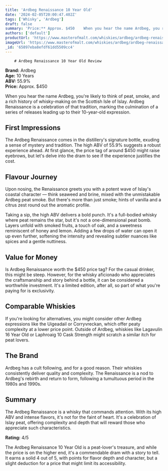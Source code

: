 ```yaml
---
title: 'Ardbeg Renaissance 10 Year Old'
date: '2024-02-05T20:00:47.402Z'
tags: ['Whisky', 'Ardbeg']
draft: false
summary: 'Price:** Approx. $450    When you hear the name Ardbeg, you re likely to think of peat, smoke, and a rich history of whisky-making...'
authors: ['default']
productUrl: 'https://www.masterofmalt.com/whiskies/ardbeg/ardbeg-renaissance-10-year-old-whisky/'
imageUrl: 'https://www.masterofmalt.com/whiskies/ardbeg/ardbeg-renaissance-10-year-old-whisky.jpg'
_id: '65897eba8efdf61dd5509cc4'
---
```


        # Ardbeg Renaissance 10 Year Old Review

**Brand:** Ardbeg  
**Age:** 10 Years  
**ABV:** 55.9%  
**Price:** Approx. $450

When you hear the name Ardbeg, you're likely to think of peat, smoke, and a rich history of whisky-making on the Scottish Isle of Islay. Ardbeg Renaissance is a celebration of that tradition, marking the culmination of a series of releases leading up to their 10-year-old expression.

## First Impressions

The Ardbeg Renaissance comes in the distillery's signature bottle, exuding a sense of mystery and tradition. The high ABV of 55.9% suggests a robust experience ahead. At first glance, the price tag of around $450 might raise eyebrows, but let's delve into the dram to see if the experience justifies the cost.

## Flavour Journey

Upon nosing, the Renaissance greets you with a potent wave of Islay's coastal character — think seaweed and brine, mixed with the unmistakable Ardbeg peat smoke. But there's more than just smoke; hints of vanilla and a citrus zest round out the aromatic profile.

Taking a sip, the high ABV delivers a bold punch. It's a full-bodied whisky where peat remains the star, but it's not a one-dimensional peat bomb. Layers unfold with smoked fruits, a touch of oak, and a sweetness reminiscent of honey and lemon. Adding a few drops of water can open it up even further, softening the intensity and revealing subtler nuances like spices and a gentle nuttiness.

## Value for Money

Is Ardbeg Renaissance worth the $450 price tag? For the casual drinker, this might be steep. However, for the whisky aficionado who appreciates the craftsmanship and story behind a bottle, it can be considered a worthwhile investment. It's a limited edition, after all, so part of what you're paying for is exclusivity.

## Comparable Whiskies

If you're looking for alternatives, you might consider other Ardbeg expressions like the Uigeadail or Corryvreckan, which offer peaty complexity at a lower price point. Outside of Ardbeg, whiskies like Lagavulin 16 Year Old or Laphroaig 10 Cask Strength might scratch a similar itch for peat lovers.

## The Brand

Ardbeg has a cult following, and for a good reason. Their whiskies consistently deliver quality and complexity. The Renaissance is a nod to Ardbeg's rebirth and return to form, following a tumultuous period in the 1980s and 1990s.

## Summary

The Ardbeg Renaissance is a whisky that commands attention. With its high ABV and intense flavors, it's not for the faint of heart. It's a celebration of Islay peat, offering complexity and depth that will reward those who appreciate such characteristics.

**Rating:** 4/5

The Ardbeg Renaissance 10 Year Old is a peat-lover's treasure, and while the price is on the higher end, it's a commendable dram with a story to tell. It earns a solid 4 out of 5, with points for flavor depth and character, but a slight deduction for a price that might limit its accessibility.
